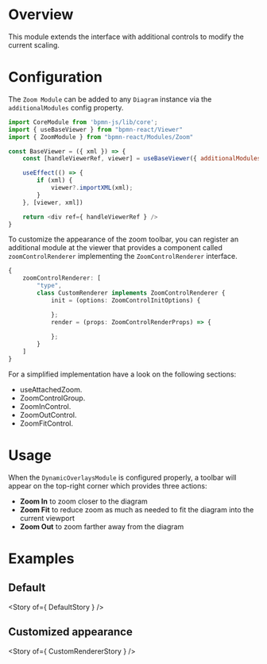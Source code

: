 

<Meta title="Modules/Zoom/Documentation" />

# Overview

This module extends the interface with additional controls to modify the current scaling.

# Configuration

The `Zoom Module` can be added to any `Diagram` instance via the `additionalModules` config property.

```js
import CoreModule from 'bpmn-js/lib/core';
import { useBaseViewer } from "bpmn-react/Viewer"
import { ZoomModule } from "bpmn-react/Modules/Zoom"

const BaseViewer = ({ xml }) => {
    const [handleViewerRef, viewer] = useBaseViewer({ additionalModules: [ CoreModule, ZoomModule ] });

    useEffect(() => {
        if (xml) {
            viewer?.importXML(xml);
        }
    }, [viewer, xml])

    return <div ref={ handleViewerRef } />
}
```

To customize the appearance of the zoom toolbar, you can register an additional module at the viewer that provides a component called `zoomControlRenderer` implementing the `ZoomControlRenderer` interface.

```ts
{
    zoomControlRenderer: [
        "type",
        class CustomRenderer implements ZoomControlRenderer {
            init = (options: ZoomControlInitOptions) {

            };
            render = (props: ZoomControlRenderProps) => {
                
            };
        }
    ]
}
```

For a simplified implementation have a look on the following sections:
* <LinkTo kind="Controls/Zoom/useAttachedZoom" story="docs">useAttachedZoom</LinkTo>.
* <LinkTo kind="Controls/Zoom/ZoomControlGroup" story="docs">ZoomControlGroup</LinkTo>.
* <LinkTo kind="Controls/Zoom/ZoomInControl" story="docs">ZoomInControl</LinkTo>.
* <LinkTo kind="Controls/Zoom/ZoomOutControl" story="docs">ZoomOutControl</LinkTo>.
* <LinkTo kind="Controls/Zoom/ZoomFitControl" story="docs">ZoomFitControl</LinkTo>.

# Usage

When the `DynamicOverlaysModule` is configured properly, a toolbar will appear on the top-right corner which provides three actions:

- **Zoom In** to zoom closer to the diagram
- **Zoom Fit** to reduce zoom as much as needed to fit the diagram into the current viewport
- **Zoom Out** to zoom farther away from the diagram

# Examples

## Default
<Story of={ DefaultStory } />

## Customized appearance
<Story of={ CustomRendererStory } />
